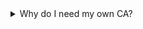 <details>
<summary>Why do I need my own CA?</summary>
Distributed databases like {{ db }} use mTLS for node-to-node communication.
Teleport requires that you have your own CA to issue certificates for 
node-to-node mTLS communication.

Teleport uses a split-CA architecture for database access. The Teleport `db` CA 
issues server certificates and the `db_client` CA issues client certificates.

Databases are configured to trust the Teleport `db_client` CA for client
authentication, but not the `db` CA. 
Additionally, Teleport only issues *ephemeral* `db_client` CA certificates.

When a {{ db }} node connects to another {{ db }} node, it must present a 
certificate that the other node trusts for client authentication.
Since Teleport does not issue long-lived `db_client` certificates, the node
needs to have a long-lived certificate issued by another CA that its peer node
trusts.

The split `db` and `db_client` CA architecture was introduced as a security fix 
in Teleport versions
(= db_client_ca.released_version.v14 =) and
(= db_client_ca.released_version.v15 =).

See 
[Database CA Migrations](../../zero-trust-access/management/operations/db-ca-migrations.mdx)
for more information.
</details>
